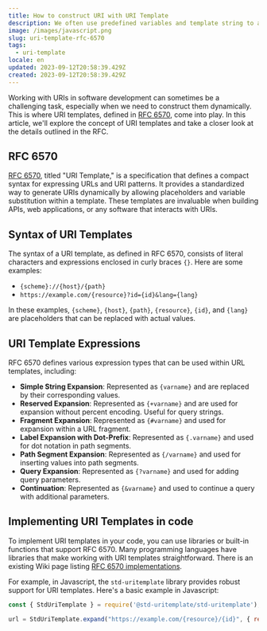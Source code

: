 ```yaml
---
title: How to construct URI with URI Template
description: We often use predefined variables and template string to assemble URIs but there is a better approach called URI Template. This approach enables us to create URIs on-the-fly by replacing placeholders with actual data, making our code more flexible and maintainable.
image: /images/javascript.png
slug: uri-template-rfc-6570
tags:
  - uri-template
locale: en
updated: 2023-09-12T20:58:39.429Z
created: 2023-09-12T20:58:39.429Z
---
```


Working with URIs in software development can sometimes be a challenging task, especially when we need to construct them dynamically. This is where URI templates, defined in [RFC 6570](https://datatracker.ietf.org/doc/html/rfc6570), come into play. In this article, we'll explore the concept of URI templates and take a closer look at the details outlined in the RFC.

## RFC 6570

[RFC 6570](https://datatracker.ietf.org/doc/html/rfc6570), titled "URI Template," is a specification that defines a compact syntax for expressing URLs and URI patterns. It provides a standardized way to generate URIs dynamically by allowing placeholders and variable substitution within a template. These templates are invaluable when building APIs, web applications, or any software that interacts with URIs.

## Syntax of URI Templates

The syntax of a URI template, as defined in RFC 6570, consists of literal characters and expressions enclosed in curly braces `{}`. Here are some examples:

- `{scheme}://{host}/{path}`
- `https://example.com/{resource}?id={id}&lang={lang}`

In these examples, `{scheme}`, `{host}`, `{path}`, `{resource}`, `{id}`, and `{lang}` are placeholders that can be replaced with actual values.


## URI Template Expressions

RFC 6570 defines various expression types that can be used within URL templates, including:
- **Simple String Expansion**: Represented as `{varname}` and are replaced by their corresponding values.
- **Reserved Expansion**: Represented as `{+varname}` and are used for expansion without percent encoding. Useful for query strings.
- **Fragment Expansion**: Represented as `{#varname}` and used for expansion within a URL fragment.
- **Label Expansion with Dot-Prefix**: Represented as `{.varname}` and used for dot notation in path segments.
- **Path Segment Expansion**: Represented as `{/varname}` and used for inserting values into path segments.
- **Query Expansion**: Represented as `{?varname}` and used for adding query parameters.
- **Continuation**: Represented as `{&varname}` and used to continue a query with additional parameters.

## Implementing URI Templates in code

To implement URI templates in your code, you can use libraries or built-in functions that support RFC 6570. Many programming languages have libraries that make working with URI templates straightforward. There is an existing Wiki page listing [RFC 6570 implementations](https://github.com/uri-templates/uritemplate-spec/wiki/Implementations).

For example, in Javascript, the `std-uritemplate` library provides robust support for URI templates. Here's a basic example in Javascript:

```javascript
const { StdUriTemplate } = require('@std-uritemplate/std-uritemplate');

url = StdUriTemplate.expand("https://example.com/{resource}/{id}", { resource: "users", id: 123 })
```
